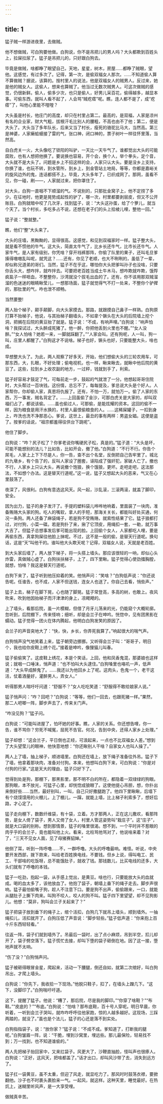 ```yaml
---
---
---
```

title: 1
---



猛子贼一样游进夜里，去做贼。

他不想做贼，可白狗要他做。白狗说，你不是吊把儿的男人吗？大头都欺到百姓头上，拉屎拉尿了。猛子是吊把儿的，只好跟白狗去。

毕竟是做贼，啥都睁了眼望自己，天地，星星，树木，房屋……都睁了贼眼，望他。这感觉，有过多次了。记得，第一次，是偷双福女人那次。……不知道偷人算不算做贼？据说，该算的。按村里人的说法，他是双福女人的贼男人。反过来，她是他的贼女人。这偷人，想来也算贼了。他当过无数次贼男人。可这次做贼的感觉，仍很新鲜。偷人，偷多少次，也只是偷人，好男儿采百花，偷得越多，越显本事。可偷东西，就叫人看不起了，人会骂“贼疙瘩”呢。瞧，连人都不是了，成“疙瘩”了，叫他心里能不嘡嘡？

大头虽是村长，他庄门的高度，却只在村里占第二。最高的，是双福，人家是凉州有名的企业家，财大气粗，拔根汗毛比别人的腰粗，不高也由不了他；第二，便是大头了。大头当了多年队长，后来又当了村长，瘦死的骆驼比马大，当然高。第三是神婆，人家癞蛤蟆接了雷的气，张口神，闭口神的，票子树叶一样往怀里落，当然高。

自白虎关一火，大头像吃了锁阳的叫驴，一天比一天牛气了。谁都觉出大头的可能腐败，也有人想把他换了。要说换也容易，开个会，换个人，举个拳头，定个音，大头就不是大头了。问题是乡上不招这样的会，人家只认大头。要是没乡上支持，你换了谁，也玩不转，到水管所，到乡上，到金管站土地局，等等，你都是嘉峪关的旋风边外的鬼，连话都搭不上。毕竟，大头多年了，已织成网了。那网，虽看不见，你一碰，刷——，人家就过来，把你罩住了。

对大头，白狗一直咽不下顺溜的气。不说别的，只那批金窝子上，他不定捞了多少。在征地时，他更是晃势成起性的驴了，哪一次，村里都要剥层皮，但又不公开账目。白狗就暗中咬了几次牙，找到猛子，说：“大头这孙蛋，给了个箩儿，就当个天了。当个村长，多吃多占不说，还想在老子们的头上拾棱儿哩，整他一回。”

猛子说：“整就整。”

瞧，他们“整”大头来了。

大头的庄墙，黑黝黝的，显得很高。这感觉，和见到双福家时一样。猛子整大头，就是看不惯他的牛气。这大头，简直太牛气了，比乡长还牛气，比市长还牛气。人家牛气，是人家有级别，你凭啥？穿开裆裤那阵，你偷了队里的果子，还叫毛旦爹揍得嗷嗷乱叫呢，就凭这？……还有，你见了老顺，也大不咧咧的，虽低了一辈，却似称兄道弟的哥们。当然，猛子不在乎这，哪怕你大头把爹叫孙子也没啥，只要你舌头大，想咋拌，就咋拌去。可要把老百姓当成土牛木马，想咋欺就咋欺，饿殍疯虱子一样咂血，不整整你，沙湾就没个拔毛出血的了。还有，你不该用那双贼溜溜的色迷迷的眼睛瞅莹儿，一想那场面，猛子就觉得气不打一处来，不整你个驴撵的，那肚里的气，咋也泄不顺畅。

当然要整!

两人抬个梯子，颠手颠脚，向大头家摸去。那路，就跟摸自己鼻子一样熟。白狗原打算不抬梯子，他说，与其抬梯子翻墙头，不如拿个镢头在大头的后院墙上挖个洞，把搁在后院的黄豆抬了就是。猛子说：“不成，有响声哩。”白狗说：“响声怕啥？我探试过，大头醉成死猪了。他一醉，你把他丢到火里也不醒。”“女人没醉。”“女人怕啥？她若一来，一脚就踩翻了。”“人家会叫。还有狗呢，人一叫，狗一叫，庄里人都醒了。”白狗这才不说啥。梯子也好，镢头也好，只要能整大头，啥也成。

早想整大头了。为此，两人观察了好多天，开始，他们想偷大头的三轮农用车，可那东西，大，扎眼，不好处理；偷电视机，也一样，瞅来瞅去，就瞅中他后院的黄豆了。这些，拉到乡上收农副的地方，一过秤，钱就到手了，利索。

猛子好容易才鼓足了气，可每前走一步，鼓起的气就泄了一分。他想起哥哥住院时，大头帮过一百块钱。这份情，总忘不了，每每提及，爹总说大头是个好人。人家帮你，你却偷人家，真恩将仇报了。还有，不怕一万，就怕万一。偷了人家的东西，万一事发，贼名背定了。……上回虽偷了金沙，可那白虎关是大家的，却叫双福们占了，都说该偷。……虽也偷过人，可那偷，是能炫耀的资本。这回的偷不一样，因为粮食是用汗水换的，村里人最恨偷粮食的人。……这稀屎罐子，一扣到身上，咋洗也洗不净那恶心。爹说，这世上，最丑的事有两样：男盗女娼。这便是盗了。按爹的话说，“祖宗都羞得往供台下跳呢”。

他住了脚步。

白狗说：“咋？尻子松了？你爹老说你嘴硬尻子松，真是的。”猛子道：“大头是坏，可能不能想别的法儿？比如告，比如开会，撤了他。”白狗道：“不行不行。你告个屌毛，人家上上下下尽是人，你一告，查不出个名堂，反倒把自己告牢里了。城北的九墩乡，有个告了的，反叫人家设了圈套，诬陷成了强奸犯，家破人亡了。撤也不行，人家乡上只认大头，再说撤个饱狼，换个饿狼，更坏。走吧走吧，这法那法，不如想个办法。这是替天行道呢。”这一说，猛子又想起大头的恶来，气又在心里鼓荡了。

夜深了，风很利。白狗有意选这风天。风一起，沙乱滚，三滚两滚，就盖了脚印，安全。

因为出力，猛子的身子发汗了。手提的塑料袋儿哗哗地响着，里面装了一块肉，准备贿赂大头家的狗。吃人的嘴软，拿人的手短，那海关关长，都能叫好处买通，何况一条狗。两人还备了麻袋绳子，若是狗不受贿赂，就索性结果了它。猛子狼都打过，对付狗，小菜一碟。若是狗扑了来，揪了它顶皮，用绳扣一套，一勒，就万事大吉了。但猛子总想事发后爹可能出现的脸。上回偷个女人，人家都吃人哩，要是再偷东西，真拿狗屎往他脸上抹呢。不过，这不是一般的偷，是替天行道呢。换句话，这是“天”叫他干的。谁叫他大头欺天呢？记得，双福女人说，天就是老百姓。

到大头家后墙了，两人放下梯子，将一头搭上墙头。那应该很轻的一响，却似心头炸雷，真做贼心虚了。白狗扶扶梯子，上了，四下里瞅。猛子觉得心使劲擂胸膛，就想，怕啥？我这是替天行道呢。

白狗下来了，猛子听到他压抑着的笑。他悄声问：“笑啥？”白狗低声说：“你还说告呢。任谁告，也不成，人家不但送钱，连女人也送了。你自己去看，悄些声。”

猛子上去，梯子在脚下晃，心也随了脚晃。猛子常登高，多高的树，也敢上。夜风吹来，吹到他因抬梯子而汗津津的身上，凉飕飕的。

上了墙头，看那后院，虽一片模糊，但借了月牙儿荡来的光，仍能窥个大概轮廓。忽听到，后院棚下，传来怪响；细听，却是会兰子在呻吟。恍惚中，见有团黑影在蠕动。猛子觉得一团火在体内腾起，他明白白狗发笑的原因了。

会兰子的声音突地大了：“快，快，乡长，你弄死我算了。”响起很大的喘气声。

白狗悄声没气地笑着上来，猛子朝旁边挪挪。又听得会兰子叫：“哥哥子，明日个，我也给你皮鞋上绣个花。”接着是呻吟，像狸猫儿叫春。

猛子偷偷笑了。这皮鞋上绣花，本是个笑话，上回，他和凤香鬼混，那婆娘也这样说；就咽一口唾沫，悄声道：“也不怕叫大头逮住。”白狗嗓里也咯叽一声，低声道：“大头早成醉鬼了。……我还以为他回乡上了呢。这肉头，色鬼一个，老干这活，仗着酒量好，灌醉男人，弄女人。”

听得那男人喘吁吁问道：“舒服不？”女人吃吃笑道：“舒服得不敢给娘家人说。”

猛子悄声问：“咋？回吧？”白狗说：“等等，他们一回去，也跟死猪一样。”果然，那二人吧唧一阵，脚步声去了，传来关门声。

“咋没见狗？”猛子问。

白狗说：“可能叫进屋了，怕坏她的好事。瞧，人家的关系。你还想告哩，你一告，谁不骂你？穷死不喊冤，屈死不告官。何况，告到中央，还得人家乡上处理。”

猛子却想：“这会兰子，平日倒也正经，可浪起来，一点也不比双福女人差。”想到了大头望莹儿的眼神，他快意地想：“你还瞅别人干啥？自家女人也叫人操了。”

两人上了墙，抽上梯子，顺进墙里。白狗还在墙上，放下绳子准备往外吊。猛子下了墙，他拿着那块肉，准备对付狗。本来，他想叫白狗下来，可白狗说：“你是对付狗的行家。”这是天大的理由，猛子只好下了。

觉得到处是狗，那棚下，那黑影里，那不明不白的所在，都隐着一双绿绿的狗眼。那狗眼，本不放光，可猛子心里，却恍惚成狼眼了。这使他提心吊胆，想，你扑出来倒好些……当然，最好别叫，一叫，自己只好撒腿跑了。他四下里瞅瞅，后墙下有个烧馍馍用的火棚儿，上了棚儿，一蹿，就能上墙，比上梯子利索多了，想好后路，才心定了。

猛子走向棚下，数数纤维袋，有十袋，立着。方才那两人，正在这儿撒欢，看那阵势，是女人倚了袋子，男人又倚了女人，村里人管这姿势叫“栽庄子”。这“庄子”，就是大口袋的别称。想到那情景，猛子的嗓里很渴。想不到，一个平时并不惹眼的肉乎乎的会兰子，竟也能叫他上火。看来，北柱骂他骂对了，他说啥来着？对了，“三天不见女人面，见了母猪赛貂婵。”

他侧了耳，听到一阵呼噜……不，一群呼噜。大头的呼噜最响。难怪。听说，中央要开发西部，拨下款来，叫给老百姓换电线，不要钱。但乡上说，得叫电工、民工、干部啥的吃饭呀，总不能饿肚子，就收了钱。那钱数儿，比买电线的还多，大头们就有了呼噜的本钱。

猛子一吃劲，抱起一袋，从手感上觉出，是黄豆。啥也行，只要能放大头的血就成。喝的血太多了，该他放血了。他抱了袋子，朝墙上垂下的绳子走去。脚步声很响。猛子最怕偷嘴子狗，趁人不注意下口。要是狗不出声，偷偷跟来，一口，就能从腿肚子上撕下肉来。叫狗不咬人，咬人的狗不叫。猛子四下里望望，却不见狗影儿。他想：“莫非，狗叫会兰子关起来了？”

猛子把袋子放到垂下的绳子上，绾个活扣，白狗几下就吊上墙头，顺到墙外。一抽绳扣儿，活扣就开了。白狗压低了声音说：“脚步轻些。”猛子低声道：“你来抱上百十斤东西轻轻看。”

往返一阵，袋子们就到墙外了。吊最后一袋时，出了点小麻烦，吊到半空，扣儿却开了，袋子劈空落下。猛子慌忙去接，却叫下堕的袋子砸倒在地。因了这一接，堕地声就不太响。

“伤了没？”白狗悄声问。

猛子被砸得眼冒金星，爬起来，活动一下腰腿，倒还自如，就第二次绾好，叫白狗吊出，才爬上墙头。

白狗说：“你先下，我收拾一下现场。”他脱只鞋子，扣了，在墙头上蹭几下。“这下，没脚印了。”白狗喘吁吁道。

这下，提醒了猛子。他说：“糟了，那后院，尽是我的脚印。”“你穿了啥鞋？”“布鞋。”“皮底的？”“布底。”白狗说：“怕啥？那布底鞋，百十号人穿呢。明日早晨，你听着，一听到会兰子哭叫，就咋咋呼呼往他家跑，惊的人越多越好。这现场，三踩两踏的，就没了。”虽也是个法儿，猛子的心还是落不到实处。

白狗指指袋子，说：“放你家？”猛子说：“不成不成。爹知道了，打断我的腿呢。”白狗皱眉一阵，说：“干脆，埋到沙窝里，埋远些。那儿最保险，轻易找不到；万一找到，也不知道谁偷的。”

两人先把梯子抬回家中，又来扛袋子。风更大了，沙鞭直抽脸，怪叫声也很瘆人。白狗说：“正好，这风天，把啥都盖了。”话才出口，却叫风沙带了去，消失到远方了。

猛子扛一袋黄豆，虽不太重，但迎了风走，就显吃力了。那风时时鼓荡衣襟，要掀翻他。沙子也不时裹头裹脸来一气。一起风，就这样。这种天里，睡觉最好。在热炕上，迷糊里听风声，是一大享受哩。

做贼真辛苦。